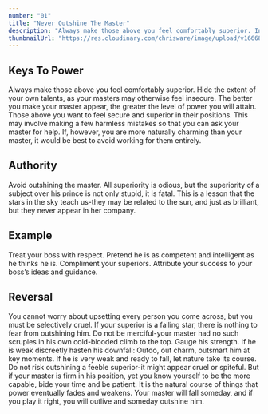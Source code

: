 ```yaml
---
number: "01"
title: "Never Outshine The Master"
description: "Always make those above you feel comfortably superior. In your desire to please or impress them, do not go too far in displaying your talents or you might accomplish the opposite-inspire fear and insecurity. Make your masters appear more brilliant than they are and you will attain the heights of power. "
thumbnailUrl: "https://res.cloudinary.com/chrisware/image/upload/v1666810346/law1_qjfapo.jpg"
---
```


## Keys To Power

Always make those above you feel comfortably superior. Hide the extent of your own talents, as your masters may otherwise feel insecure. The better you make your master appear, the greater the level of power you will attain. Those above you want to feel secure and superior in their positions. This may involve making a few harmless mistakes so that you can ask your master for help. If, however, you are more naturally charming than your master, it would be best to avoid working for them entirely.

## Authority

Avoid outshining the master. All superiority is odious, but the superiority of a subject over his prince is not only stupid, it is fatal. This is a lesson that the stars in the sky teach us-they may be related to the sun, and just as brilliant, but they never appear in her company.

## Example

Treat your boss with respect. Pretend he is as competent and intelligent as he thinks he is. Compliment your superiors. Attribute your success to your boss’s ideas and guidance.

## Reversal

You cannot worry about upsetting every person you come across, but you must be selectively cruel. If your superior is a falling star, there is nothing to fear from outshining him. Do not be merciful-your master had no such scruples in his own cold-blooded climb to the top. Gauge his strength. If he is weak discreetly hasten his downfall: Outdo, out charm, outsmart him at key moments. If he is very weak and ready to fall, let nature take its course. Do not risk outshining a feeble superior-it might appear cruel or spiteful. But if your master is firm in his position, yet you know yourself to be the more capable, bide your time and be patient. It is the natural course of things that power eventually fades and weakens. Your master will fall someday, and if you play it right, you will outlive and someday outshine him.
